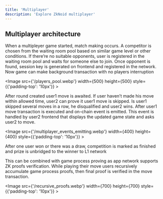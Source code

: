 ```yaml
---
title: 'Multiplayer'
description: 'Explore ZkNoid multiplayer'
---
```



## Multiplayer architecture

When a multipleyer game started, match making occurs. 
A competitor is chosen from the waiting room pool based on similar game level or other conditions. 
If there’re no suitable opponents, user is registered in the waiting room pool and waits for someone else to join. 
Once opponent is found, session key is generated on frontend and registered in the network. 
Now game can make background transaction with no players interruption

<Image src={'/players_pool.webp'} width={500} height={500} style={{'padding-top': '10px'}} ></Image>

After round created user1 move is awaited. 
If user haven’t made his move within allowed time, user2 can prove it user1 move is skipped. 
Is user1 skipped several moves in a row, he disqualified and user2 wins. 
After user1 move transaction is executed and on-chain event is emitted. 
This event is handled by user2 frontend that displays the updated game state and asks user2 to move.

<Image src={'/multiplayer_events_emitting.webp'} width={400} height={400} style={{'padding-top': '10px'}} ></Image>

After one user won or there was a draw, competition is marked as finished and prize is unbridged to the winner to L1 network

This can be combined with game process proving as app network supports ZK proofs verification. 
While playing their move users recursively accumulate game process proofs, then final proof is verified in the move transaction.

<Image src={'/recursive_proofs.webp'} width={700} height={700} style={{'padding-top': '10px'}} ></Image>
